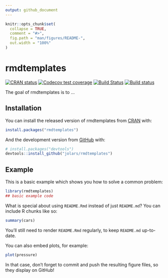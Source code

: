 ```yaml
---
output: github_document
---
```


<!-- README.md is generated from README.Rmd. Please edit that file -->

```r
knitr::opts_chunk$set(
  collapse = TRUE,
  comment = "#>",
  fig.path = "man/figures/README-",
  out.width = "100%"
)
```
# rmdtemplates

<!-- badges: start -->
[![CRAN status](https://www.r-pkg.org/badges/version/rmdtemplates)](https://cran.r-project.org/package=rmdtemplates)
[![Codecov test coverage](https://codecov.io/gh/jolars/rmdtemplates/branch/master/graph/badge.svg)](https://codecov.io/gh/jolars/rmdtemplates?branch=master)
[![Build Status](https://travis-ci.com/jolars/rmdtemplates.svg?branch=master)](https://travis-ci.com/jolars/rmdtemplates)
[![Build status](https://ci.appveyor.com/api/projects/status/cbls87q4bkkhxuoj?svg=true)](https://ci.appveyor.com/project/jolars/rmdtemplates)
<!-- badges: end -->

The goal of rmdtemplates is to ...

## Installation

You can install the released version of rmdtemplates from [CRAN](https://CRAN.R-project.org) with:

``` r
install.packages("rmdtemplates")
```

And the development version from [GitHub](https://github.com/) with:

``` r
# install.packages("devtools")
devtools::install_github("jolars/rmdtemplates")
```
## Example

This is a basic example which shows you how to solve a common problem:

```r
library(rmdtemplates)
## basic example code
```

What is special about using `README.Rmd` instead of just `README.md`? You can include R chunks like so:

```r
summary(cars)
```

You'll still need to render `README.Rmd` regularly, to keep `README.md` up-to-date.

You can also embed plots, for example:

```r
plot(pressure)
```

In that case, don't forget to commit and push the resulting figure files, so they display on GitHub!
